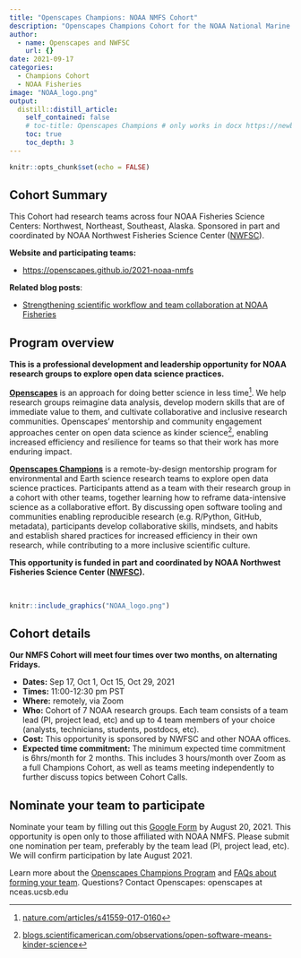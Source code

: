 ```yaml
---
title: "Openscapes Champions: NOAA NMFS Cohort"
description: "Openscapes Champions Cohort for the NOAA National Marine Fisheries Service (NMFS)"
author:
  - name: Openscapes and NWFSC
    url: {}
date: 2021-09-17
categories:
  - Champions Cohort
  - NOAA Fisheries
image: "NOAA_logo.png"   
output:
  distill::distill_article:
    self_contained: false
    # toc-title: Openscapes Champions # only works in docx https://newbedev.com/what-can-i-control-with-yaml-header-options-in-pandoc
    toc: true
    toc_depth: 3
---
```


```r
knitr::opts_chunk$set(echo = FALSE)
```

## Cohort Summary
This Cohort had research teams across four NOAA Fisheries Science Centers: Northwest, Northeast, Southeast, Alaska. Sponsored in part and coordinated by NOAA Northwest Fisheries Science Center ([NWFSC](https://www.fisheries.noaa.gov/about/northwest-fisheries-science-center)).

**Website and participating teams:**

- <https://openscapes.github.io/2021-noaa-nmfs>

**Related blog posts**: 

- [Strengthening scientific workflow and team collaboration at NOAA Fisheries](https://www.openscapes.org/blog/2021/11/12/noaa-nmfs-champions/)

## Program overview

**This is a professional development and leadership opportunity for NOAA research groups to explore open data science practices.**

**[Openscapes](https://openscapes.org)** is an approach for doing better science in less time[^1]. We help research groups reimagine data analysis, develop modern skills that are of immediate value to them, and cultivate collaborative and inclusive research communities. Openscapes’ mentorship and community engagement approaches center on open data science as kinder science[^2], enabling increased efficiency and resilience for teams so that their work has more enduring impact. 

**[Openscapes Champions](https://www.openscapes.org/champions/)** is a remote-by-design mentorship program for environmental and Earth science research teams to explore open data science practices. Participants attend as a team with their research group in a cohort with other teams, together learning how to reframe data-intensive science as a collaborative effort. By discussing open software tooling and communities enabling reproducible research (e.g. R/Python, GitHub, metadata), participants develop collaborative skills, mindsets, and habits and establish shared practices for increased efficiency in their own research, while contributing to a more inclusive scientific culture. 

**This opportunity is funded in part and coordinated by NOAA Northwest Fisheries Science Center ([NWFSC](https://www.fisheries.noaa.gov/about/northwest-fisheries-science-center)).**

<br>

```r
knitr::include_graphics("NOAA_logo.png")  
```


## Cohort details

**Our NMFS Cohort will meet four times over two months, on alternating Fridays.**

* **Dates:** Sep 17, Oct 1, Oct 15, Oct 29, 2021
* **Times:** 11:00-12:30 pm PST 
* **Where:** remotely, via Zoom
* **Who:** Cohort of 7 NOAA research groups. Each team consists of a team lead (PI, project lead, etc) and up to 4 team members of your choice (analysts, technicians, students, postdocs, etc). 
* **Cost:** This opportunity is sponsored by NWFSC and other NOAA offices.
* **Expected time commitment:** The minimum expected time commitment is 6hrs/month for 2 months. This includes 3 hours/month over Zoom as a full Champions Cohort, as well as teams meeting independently to further discuss topics between Cohort Calls.

## Nominate your team to participate

Nominate your team by filling out this [Google Form](https://forms.gle/ukhkoMzLXGdQXqtg7) by August 20, 2021. This opportunity is open only to those affiliated with NOAA NMFS. Please submit one nomination per team, preferably by the team lead (PI, project lead, etc). We will confirm participation by late August 2021. 

Learn more about the [Openscapes Champions Program](https://openscapes.org/champions) and [FAQs about forming your team](https://openscapes.org/faq). Questions? Contact Openscapes: openscapes at nceas.ucsb.edu


[^1]:
     [nature.com/articles/s41559-017-0160](https://nature.com/articles/s41559-017-0160) 

[^2]:
     [blogs.scientificamerican.com/observations/open-software-means-kinder-science](https://blogs.scientificamerican.com/observations/open-software-means-kinder-science) 
